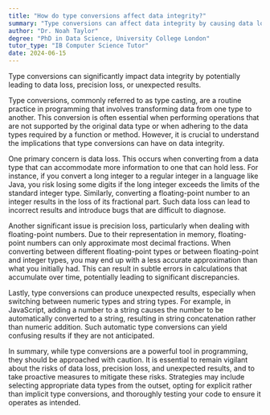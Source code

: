 ```yaml
---
title: "How do type conversions affect data integrity?"
summary: "Type conversions can affect data integrity by causing data loss, precision loss, or introducing unexpected results."
author: "Dr. Noah Taylor"
degree: "PhD in Data Science, University College London"
tutor_type: "IB Computer Science Tutor"
date: 2024-06-15
---
```


Type conversions can significantly impact data integrity by potentially leading to data loss, precision loss, or unexpected results.

Type conversions, commonly referred to as type casting, are a routine practice in programming that involves transforming data from one type to another. This conversion is often essential when performing operations that are not supported by the original data type or when adhering to the data types required by a function or method. However, it is crucial to understand the implications that type conversions can have on data integrity.

One primary concern is data loss. This occurs when converting from a data type that can accommodate more information to one that can hold less. For instance, if you convert a long integer to a regular integer in a language like Java, you risk losing some digits if the long integer exceeds the limits of the standard integer type. Similarly, converting a floating-point number to an integer results in the loss of its fractional part. Such data loss can lead to incorrect results and introduce bugs that are difficult to diagnose.

Another significant issue is precision loss, particularly when dealing with floating-point numbers. Due to their representation in memory, floating-point numbers can only approximate most decimal fractions. When converting between different floating-point types or between floating-point and integer types, you may end up with a less accurate approximation than what you initially had. This can result in subtle errors in calculations that accumulate over time, potentially leading to significant discrepancies.

Lastly, type conversions can produce unexpected results, especially when switching between numeric types and string types. For example, in JavaScript, adding a number to a string causes the number to be automatically converted to a string, resulting in string concatenation rather than numeric addition. Such automatic type conversions can yield confusing results if they are not anticipated.

In summary, while type conversions are a powerful tool in programming, they should be approached with caution. It is essential to remain vigilant about the risks of data loss, precision loss, and unexpected results, and to take proactive measures to mitigate these risks. Strategies may include selecting appropriate data types from the outset, opting for explicit rather than implicit type conversions, and thoroughly testing your code to ensure it operates as intended.
    